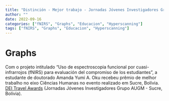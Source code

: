 ```yaml
---
title: "Distinción - Mejor trabajo - Jornadas Jóvenes Investigadores Grupo Montevideo"
author: ""
date: 2022-09-16
categories: ["fNIRS", "Graphs", "Educacion", "Hyperscanning"]
tags: ["fNIRS", "Graphs", "Educacion", "Hyperscanning"]
---
```


# Graphs

Com o projeto intitulado “Uso de espectroscopia funcional por cuasi-infrarrojos (fNIRS) para evaluación del compromiso de los estudiantes”, a estudante de doutorado Amanda Yumi A. Oku recebeu prêmio de melhor trabalho no eixo Ciências Humanas no evento realizado em Sucre, Bolívia.
[DEI Travel Awards](https://ri.ufabc.edu.br/noticias/estudantes-da-ufabc-participam-da-jornada-de-jovens-pesquisadores-em-sucre-bolivia) (Jornadas Jóvenes Investigadores Grupo AUGM - Sucre, Bolívia).